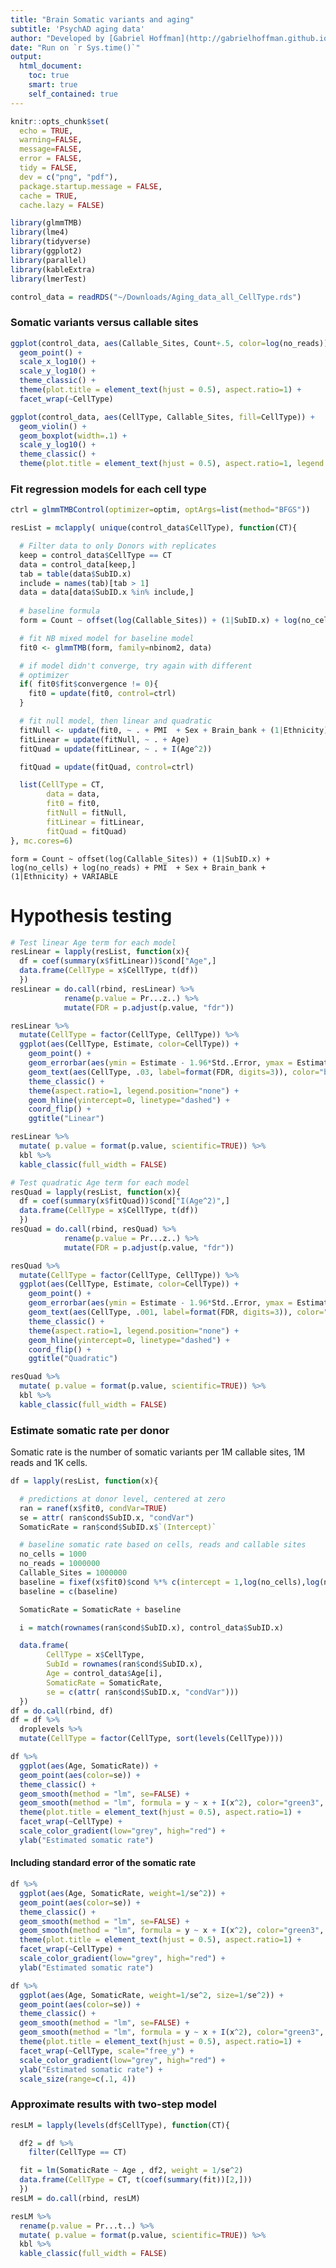 ```yaml
---
title: "Brain Somatic variants and aging"
subtitle: 'PsychAD aging data'
author: "Developed by [Gabriel Hoffman](http://gabrielhoffman.github.io/)"
date: "Run on `r Sys.time()`"
output: 
  html_document:
    toc: true
    smart: true
    self_contained: true
---
```


<!---

system("rm -rf aging_testing_cache/")
rmarkdown::render("aging_testing.Rmd");


--->


```r
knitr::opts_chunk$set(
  echo = TRUE,
  warning=FALSE,
  message=FALSE,
  error = FALSE,
  tidy = FALSE,
  dev = c("png", "pdf"),
  package.startup.message = FALSE,
  cache = TRUE,
  cache.lazy = FALSE)
```


```r
library(glmmTMB)
library(lme4)
library(tidyverse)
library(ggplot2)
library(parallel)
library(kableExtra)
library(lmerTest)

control_data = readRDS("~/Downloads/Aging_data_all_CellType.rds")
```

### Somatic variants versus callable sites
```r
ggplot(control_data, aes(Callable_Sites, Count+.5, color=log(no_reads))) +
  geom_point() +
  scale_x_log10() +
  scale_y_log10() +
  theme_classic() +
  theme(plot.title = element_text(hjust = 0.5), aspect.ratio=1) +
  facet_wrap(~CellType)

ggplot(control_data, aes(CellType, Callable_Sites, fill=CellType)) +
  geom_violin() +  
  geom_boxplot(width=.1) +
  scale_y_log10() +
  theme_classic() +
  theme(plot.title = element_text(hjust = 0.5), aspect.ratio=1, legend.position = "none")
```

### Fit regression models for each cell type
```r
ctrl = glmmTMBControl(optimizer=optim, optArgs=list(method="BFGS"))

resList = mclapply( unique(control_data$CellType), function(CT){

  # Filter data to only Donors with replicates
  keep = control_data$CellType == CT
  data = control_data[keep,]
  tab = table(data$SubID.x)
  include = names(tab)[tab > 1]
  data = data[data$SubID.x %in% include,]
  
  # baseline formula
  form = Count ~ offset(log(Callable_Sites)) + (1|SubID.x) + log(no_cells) + log(no_reads)

  # fit NB mixed model for baseline model
  fit0 <- glmmTMB(form, family=nbinom2, data)

  # if model didn't converge, try again with different
  # optimizer
  if( fit0$fit$convergence != 0){
    fit0 = update(fit0, control=ctrl)
  }

  # fit null model, then linear and quadratic
  fitNull <- update(fit0, ~ . + PMI  + Sex + Brain_bank + (1|Ethnicity))
  fitLinear = update(fitNull, ~ . + Age)
  fitQuad = update(fitLinear, ~ . + I(Age^2))

  fitQuad = update(fitQuad, control=ctrl)

  list(CellType = CT, 
        data = data,
        fit0 = fit0, 
        fitNull = fitNull, 
        fitLinear = fitLinear, 
        fitQuad = fitQuad)
}, mc.cores=6)
```

`form = Count ~ offset(log(Callable_Sites)) + (1|SubID.x) + log(no_cells) + log(no_reads) + PMI  + Sex + Brain_bank + (1|Ethnicity) + VARIABLE`



# Hypothesis testing
```r
# Test linear Age term for each model
resLinear = lapply(resList, function(x){
  df = coef(summary(x$fitLinear))$cond["Age",]
  data.frame(CellType = x$CellType, t(df))
  })
resLinear = do.call(rbind, resLinear) %>%
            rename(p.value = Pr...z..) %>%
            mutate(FDR = p.adjust(p.value, "fdr"))

resLinear %>%
  mutate(CellType = factor(CellType, CellType)) %>%
  ggplot(aes(CellType, Estimate, color=CellType)) +
    geom_point() +
    geom_errorbar(aes(ymin = Estimate - 1.96*Std..Error, ymax = Estimate + 1.96*Std..Error), width=0) +
    geom_text(aes(CellType, .03, label=format(FDR, digits=3)), color="black") +
    theme_classic() +
    theme(aspect.ratio=1, legend.position="none") +
    geom_hline(yintercept=0, linetype="dashed") +
    coord_flip() +
    ggtitle("Linear")

resLinear %>%
  mutate( p.value = format(p.value, scientific=TRUE)) %>%
  kbl %>% 
  kable_classic(full_width = FALSE)

# Test quadratic Age term for each model
resQuad = lapply(resList, function(x){
  df = coef(summary(x$fitQuad))$cond["I(Age^2)",]
  data.frame(CellType = x$CellType, t(df))
  })
resQuad = do.call(rbind, resQuad) %>%
            rename(p.value = Pr...z..) %>%
            mutate(FDR = p.adjust(p.value, "fdr"))

resQuad %>%
  mutate(CellType = factor(CellType, CellType)) %>%
  ggplot(aes(CellType, Estimate, color=CellType)) +
    geom_point() +
    geom_errorbar(aes(ymin = Estimate - 1.96*Std..Error, ymax = Estimate + 1.96*Std..Error), width=0) +
    geom_text(aes(CellType, .001, label=format(FDR, digits=3)), color="black") +
    theme_classic() +
    theme(aspect.ratio=1, legend.position="none") +
    geom_hline(yintercept=0, linetype="dashed") +
    coord_flip() +
    ggtitle("Quadratic")

resQuad %>%
  mutate( p.value = format(p.value, scientific=TRUE)) %>%
  kbl %>% 
  kable_classic(full_width = FALSE)
```

### Estimate somatic rate per donor
Somatic rate is the number of somatic variants per 1M callable sites, 1M reads and 1K cells.

```r
df = lapply(resList, function(x){

  # predictions at donor level, centered at zero
  ran = ranef(x$fit0, condVar=TRUE)
  se = attr( ran$cond$SubID.x, "condVar")
  SomaticRate = ran$cond$SubID.x$`(Intercept)`

  # baseline somatic rate based on cells, reads and callable sites
  no_cells = 1000
  no_reads = 1000000
  Callable_Sites = 1000000
  baseline = fixef(x$fit0)$cond %*% c(intercept = 1,log(no_cells),log(no_reads)) + log(Callable_Sites)
  baseline = c(baseline)

  SomaticRate = SomaticRate + baseline

  i = match(rownames(ran$cond$SubID.x), control_data$SubID.x)

  data.frame(
        CellType = x$CellType, 
        SubId = rownames(ran$cond$SubID.x),
        Age = control_data$Age[i],
        SomaticRate = SomaticRate,
        se = c(attr( ran$cond$SubID.x, "condVar")))
  })
df = do.call(rbind, df)
df = df %>% 
  droplevels %>%
  mutate(CellType = factor(CellType, sort(levels(CellType))))
```


```r
df %>% 
  ggplot(aes(Age, SomaticRate)) +
  geom_point(aes(color=se)) +
  theme_classic() +
  geom_smooth(method = "lm", se=FALSE) +
  geom_smooth(method = "lm", formula = y ~ x + I(x^2), color="green3", se=FALSE) +
  theme(plot.title = element_text(hjust = 0.5), aspect.ratio=1) +
  facet_wrap(~CellType) +
  scale_color_gradient(low="grey", high="red") +
  ylab("Estimated somatic rate")
```

#### Including standard error of the somatic rate 
```r
df %>% 
  ggplot(aes(Age, SomaticRate, weight=1/se^2)) +
  geom_point(aes(color=se)) +
  theme_classic() +
  geom_smooth(method = "lm", se=FALSE) +
  geom_smooth(method = "lm", formula = y ~ x + I(x^2), color="green3", se=FALSE) +
  theme(plot.title = element_text(hjust = 0.5), aspect.ratio=1) +
  facet_wrap(~CellType) +
  scale_color_gradient(low="grey", high="red") +
  ylab("Estimated somatic rate")
```

```r
df %>% 
  ggplot(aes(Age, SomaticRate, weight=1/se^2, size=1/se^2)) +
  geom_point(aes(color=se)) +
  theme_classic() +
  geom_smooth(method = "lm", se=FALSE) +
  geom_smooth(method = "lm", formula = y ~ x + I(x^2), color="green3", se=FALSE) +
  theme(plot.title = element_text(hjust = 0.5), aspect.ratio=1) +
  facet_wrap(~CellType, scale="free_y") +
  scale_color_gradient(low="grey", high="red") +
  ylab("Estimated somatic rate") +
  scale_size(range=c(.1, 4))
```


### Approximate results with two-step model
```r
resLM = lapply(levels(df$CellType), function(CT){

  df2 = df %>%
    filter(CellType == CT)

  fit = lm(SomaticRate ~ Age , df2, weight = 1/se^2)
  data.frame(CellType = CT, t(coef(summary(fit))[2,]))
  })
resLM = do.call(rbind, resLM)

resLM %>%  
  rename(p.value = Pr...t..) %>%
  mutate( p.value = format(p.value, scientific=TRUE)) %>%
  kbl %>% 
  kable_classic(full_width = FALSE)
```







